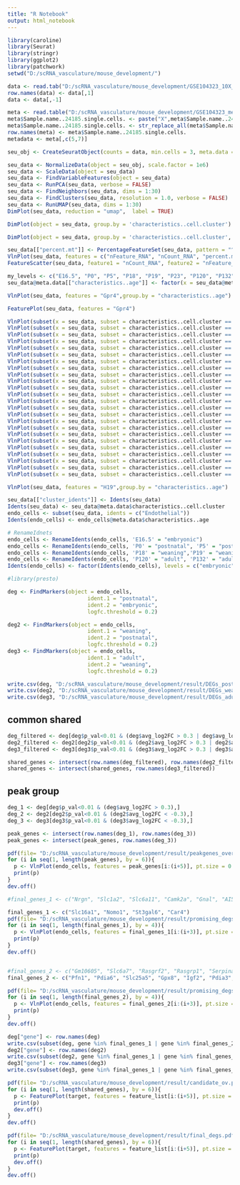 ```yaml
---
title: "R Notebook"
output: html_notebook
---
```




```r
library(caroline)
library(Seurat)
library(stringr)
library(ggplot2)
library(patchwork)
setwd("D:/scRNA_vasculature/mouse_development/")
```

```r
data <- read.tab("D:/scRNA_vasculature/mouse_development/GSE104323_10X_expression_data.tab",header = T)
row.names(data) <- data[,1]
data <- data[,-1]

meta <- read.table("D:/scRNA_vasculature/mouse_development/GSE104323_metadata_barcodes_24185cells.txt", sep = "\t",header = T)[1:24185,]
meta$Sample.name..24185.single.cells. <- paste("X",meta$Sample.name..24185.single.cells., sep="")
meta$Sample.name..24185.single.cells. <- str_replace_all(meta$Sample.name..24185.single.cells., "-",".")
row.names(meta) <- meta$Sample.name..24185.single.cells.
metadata <- meta[,c(5,7)]
```

```r
seu_obj <- CreateSeuratObject(counts = data, min.cells = 3, meta.data = metadata)

seu_data <- NormalizeData(object = seu_obj, scale.factor = 1e6)
seu_data <- ScaleData(object = seu_data)
seu_data <- FindVariableFeatures(object = seu_data)
seu_data <- RunPCA(seu_data, verbose = FALSE)
seu_data <- FindNeighbors(seu_data, dims = 1:30)
seu_data <- FindClusters(seu_data, resolution = 1.0, verbose = FALSE)
seu_data <- RunUMAP(seu_data, dims = 1:30)
DimPlot(seu_data, reduction = "umap",  label = TRUE)
```

```r
DimPlot(object = seu_data, group.by = 'characteristics..cell.cluster')
```
```r
DimPlot(object = seu_data, group.by = 'characteristics..cell.cluster', cells.highlight = list("GABA"), cols.highlight=c("red"))

```


```r
seu_data[["percent.mt"]] <- PercentageFeatureSet(seu_data, pattern = "^MT-")
VlnPlot(seu_data, features = c("nFeature_RNA", "nCount_RNA", "percent.mt"), ncol = 3)
FeatureScatter(seu_data, feature1 = "nCount_RNA", feature2 = "nFeature_RNA")
```



```r
my_levels <- c("E16.5", "P0", "P5", "P18", "P19", "P23", "P120", "P132")
seu_data@meta.data[["characteristics..age"]] <- factor(x = seu_data@meta.data[["characteristics..age"]], levels = my_levels)

VlnPlot(seu_data, features = "Gpr4",group.by = "characteristics..age") + labs(title = "Gpr4 expression level from E16.5 to P132")

```
```r
FeaturePlot(seu_data, features = "Gpr4")
```

```r
VlnPlot(subset(x = seu_data, subset = characteristics..cell.cluster == "RGL"), features = "Gpr4",group.by = "characteristics..age") + labs(title = "RGL")
VlnPlot(subset(x = seu_data, subset = characteristics..cell.cluster == "Astro-adult"), features = "Gpr4",group.by = "characteristics..age") + labs(title = "Astro-adult")
VlnPlot(subset(x = seu_data, subset = characteristics..cell.cluster == "Astro-juv"), features = "Gpr4",group.by = "characteristics..age") + labs(title = "Astro-juv")
VlnPlot(subset(x = seu_data, subset = characteristics..cell.cluster == "Immature-Astro"), features = "Gpr4",group.by = "characteristics..age") + labs(title = "Immature-Astro")
VlnPlot(subset(x = seu_data, subset = characteristics..cell.cluster == "RGL_young"), features = "Gpr4",group.by = "characteristics..age") + labs(title = "RGL_youn")
VlnPlot(subset(x = seu_data, subset = characteristics..cell.cluster == "Ependymal"), features = "Gpr4",group.by = "characteristics..age") + labs(title = "Ependymal")
VlnPlot(subset(x = seu_data, subset = characteristics..cell.cluster == "PVM"), features = "Gpr4",group.by = "characteristics..age") + labs(title = "PVM")
VlnPlot(subset(x = seu_data, subset = characteristics..cell.cluster == "MiCajal-Retziusoglia"), features = "Gpr4",group.by = "characteristics..age") + labs(title = "MiCajal-Retziusogli")
VlnPlot(subset(x = seu_data, subset = characteristics..cell.cluster == "Endothelial"), features = "Gpr4",group.by = "characteristics..age") + labs(title = "Endothelial")
VlnPlot(subset(x = seu_data, subset = characteristics..cell.cluster == "VLMC"), features = "Gpr4",group.by = "characteristics..age") + labs(title = "VLMC")
VlnPlot(subset(x = seu_data, subset = characteristics..cell.cluster == "MOL"), features = "Gpr4",group.by = "characteristics..age") + labs(title = "MOL")
VlnPlot(subset(x = seu_data, subset = characteristics..cell.cluster == "NFOL"), features = "Gpr4",group.by = "characteristics..age") + labs(title = "NFOL")
VlnPlot(subset(x = seu_data, subset = characteristics..cell.cluster == "OPC"), features = "Gpr4",group.by = "characteristics..age") + labs(title = "OPC")
VlnPlot(subset(x = seu_data, subset = characteristics..cell.cluster == "nIPC-perin"), features = "Gpr4",group.by = "characteristics..age") + labs(title = "nIPC-perin")
VlnPlot(subset(x = seu_data, subset = characteristics..cell.cluster == "nIPC"), features = "Gpr4",group.by = "characteristics..age") + labs(title = "nIPC")
VlnPlot(subset(x = seu_data, subset = characteristics..cell.cluster == "Neuroblast"), features = "Gpr4",group.by = "characteristics..age") + labs(title = "Neuroblast")
VlnPlot(subset(x = seu_data, subset = characteristics..cell.cluster == "Immature-GC"), features = "Gpr4",group.by = "characteristics..age") + labs(title = "Immature-GC")
VlnPlot(subset(x = seu_data, subset = characteristics..cell.cluster == "Immature-Pyr"), features = "Gpr4",group.by = "characteristics..age") + labs(title = "Immature-Pyr")
VlnPlot(subset(x = seu_data, subset = characteristics..cell.cluster == "Cajal-Retzius"), features = "Gpr4",group.by = "characteristics..age") + labs(title = "Cajal-Retzius")
VlnPlot(subset(x = seu_data, subset = characteristics..cell.cluster == "Immature-GABA"), features = "Gpr4",group.by = "characteristics..age") + labs(title = "Immature-GABA")
VlnPlot(subset(x = seu_data, subset = characteristics..cell.cluster == "GABA"), features = "Gpr4",group.by = "characteristics..age") + labs(title = "GABA")
VlnPlot(subset(x = seu_data, subset = characteristics..cell.cluster == "CA3-Pyr"), features = "Gpr4",group.by = "characteristics..age") + labs(title = "CA3-Pyr")
VlnPlot(subset(x = seu_data, subset = characteristics..cell.cluster == "GC-juv"), features = "Gpr4",group.by = "characteristics..age") + labs(title = "GC-juv")
VlnPlot(subset(x = seu_data, subset = characteristics..cell.cluster == "GC-adult"), features = "Gpr4",group.by = "characteristics..age") + labs(title = "GC-adult")
```

```r
VlnPlot(seu_data, features = "H19",group.by = "characteristics..age")
```

```r

seu_data[["cluster_idents"]] <- Idents(seu_data)
Idents(seu_data) <- seu_data@meta.data$characteristics..cell.cluster
endo_cells <- subset(seu_data, idents = c("Endothelial"))
Idents(endo_cells) <- endo_cells@meta.data$characteristics..age

# RenameIdnets
endo_cells <- RenameIdents(endo_cells, 'E16.5' = "embryonic")
endo_cells <- RenameIdents(endo_cells, 'P0' = "postnatal", 'P5' = "postnatal")
endo_cells <- RenameIdents(endo_cells, 'P18' = "weaning",'P19' = "weaning",  'P23' = "weaning")
endo_cells <- RenameIdents(endo_cells, 'P120' = "adult", 'P132' = "adult")
Idents(endo_cells) <- factor(Idents(endo_cells), levels = c("embryonic", "postnatal", "weaning","adult"))
```



```r
#library(presto)

deg <- FindMarkers(object = endo_cells, 
                         ident.1 = "postnatal", 
                         ident.2 = "embryonic",
                         logfc.threshold = 0.2)

deg2 <- FindMarkers(object = endo_cells, 
                         ident.1 = "weaning", 
                         ident.2 = "postnatal",
                         logfc.threshold = 0.2)
deg3 <- FindMarkers(object = endo_cells, 
                         ident.1 = "adult", 
                         ident.2 = "weaning",
                         logfc.threshold = 0.2)

write.csv(deg, "D:/scRNA_vasculature/mouse_development/result/DEGs_postnatal_vs_embryonic.csv", quote = FALSE)
write.csv(deg2, "D:/scRNA_vasculature/mouse_development/result/DEGs_weaning_vs_postnatal.csv", quote = FALSE)
write.csv(deg3, "D:/scRNA_vasculature/mouse_development/result/DEGs_adult_vs_weaning.csv", quote = FALSE)

```



## common shared
```r
deg_filtered <- deg[deg$p_val<0.01 & (deg$avg_log2FC > 0.3 | deg$avg_log2FC < -0.3),]
deg2_filtered <- deg2[deg2$p_val<0.01 & (deg2$avg_log2FC > 0.3 | deg2$avg_log2FC < -0.3),]
deg3_filtered <- deg3[deg3$p_val<0.01 & (deg3$avg_log2FC > 0.3 | deg3$avg_log2FC < -0.3),]

shared_genes <- intersect(row.names(deg_filtered), row.names(deg2_filtered))
shared_genes <- intersect(shared_genes, row.names(deg3_filtered))
```

## peak group
```r
deg_1 <- deg[deg$p_val<0.01 & (deg$avg_log2FC > 0.3),]
deg_2 <- deg2[deg2$p_val<0.01 & (deg2$avg_log2FC < -0.3),]
deg_3 <- deg3[deg3$p_val<0.01 & (deg3$avg_log2FC < -0.3),]

peak_genes <- intersect(row.names(deg_1), row.names(deg_3))
peak_genes <- intersect(peak_genes, row.names(deg_3))
```


```r
pdf(file= "D:/scRNA_vasculature/mouse_development/result/peakgenes_overview.pdf", onefile = TRUE)
for (i in seq(1, length(peak_genes), by = 6)){
  p <- VlnPlot(endo_cells, features = peak_genes[i:(i+5)], pt.size = 0.2, ncol = 3)
  print(p)
}
dev.off()

#final_genes_1 <- c("Nrgn", "Slc1a2", "Slc6a11", "Camk2a", "Gnal", "AI593442", "Tspan7", "Fam19a2", "Fam163b", "Atp1b2", "Lor", "Frrs1l", "Cdk5r2", "Dtna", "Paqr9", "Hepacam", "Syt13", "Ntsr2", "Eef1a2", "Adap1", "Myo6", "Prkcg", "Kcnc3", "Icam5", "Gpr37l1", "Tuba4a", "Npnt", "Plekhb1")

final_genes_1 <- c("Slc16a1", "Nomo1", "St3gal6", "Car4")
pdf(file= "D:/scRNA_vasculature/mouse_development/result/promising_degs_up.pdf", onefile = TRUE)
for (i in seq(1, length(final_genes_1), by = 4)){
  p <- VlnPlot(endo_cells, features = final_genes_1[i:(i+3)], pt.size = 0.2, ncol = 2)
  print(p)
}
dev.off()


#final_genes_2 <- c("Gm10605", "Slc6a7", "Rasgrf2", "Rasgrp1", "Serpina3n", "Capn3", "Pllp", "Dio2", "Tmem114", "Lrrc10b", "Sox10", "Gpr17", "Baalc", "AI464131", "Fam107a", "Kcng2", "Atp2b3", "Slc7a10", "Padi2", "Epas1", "Neat1", "Gprc5b", "Gpr68","Kcnj16", "Slc39a12", "Bhlhe41", "Itga7")
final_genes_2 <- c("Pfn1", "Pdia6", "Slc25a5", "Gpx8", "Igf2", "Pdia3", "Abhd17a", "Cct4", "Marcksl1", "Rplp0", "Aplnr")

pdf(file= "D:/scRNA_vasculature/mouse_development/result/promising_degs_down.pdf", onefile = TRUE)
for (i in seq(1, length(final_genes_2), by = 4)){
  p <- VlnPlot(endo_cells, features = final_genes_2[i:(i+3)], pt.size = 0.2, ncol = 2)
  print(p)
}
dev.off()

```

```r
deg["gene"] <- row.names(deg)
write.csv(subset(deg, gene %in% final_genes_1 | gene %in% final_genes_2), "D:/scRNA_vasculature/mouse_development/result/promising_DEGs_postnatal_vs_embryonic.csv", quote = FALSE)
deg2["gene"] <- row.names(deg2)
write.csv(subset(deg2, gene %in% final_genes_1 | gene %in% final_genes_2), "D:/scRNA_vasculature/mouse_development/result/promising_DEGs_weaning_vs_postnatal.csv", quote = FALSE)
deg3["gene"] <- row.names(deg3)
write.csv(subset(deg3, gene %in% final_genes_1 | gene %in% final_genes_2), "D:/scRNA_vasculature/mouse_development/result/promising_DEGs_adult_vs_weaning.csv", quote = FALSE)


```



```r
pdf(file= "D:/scRNA_vasculature/mouse_development/result/candidate_ov.pdf", onefile = TRUE)
for (i in seq(1, length(shared_genes), by = 6)){
  p <- FeaturePlot(target, features = feature_list[i:(i+5)], pt.size = 0.2, ncol = 3)
  print(p)
  dev.off()
}
dev.off()

pdf(file= "D:/scRNA_vasculature/mouse_development/result/final_degs.pdf", onefile = TRUE)
for (i in seq(1, length(shared_genes), by = 6)){
  p <- FeaturePlot(target, features = feature_list[i:(i+5)], pt.size = 0.2, ncol = 3)
  print(p)
  dev.off()
}
dev.off()

```

